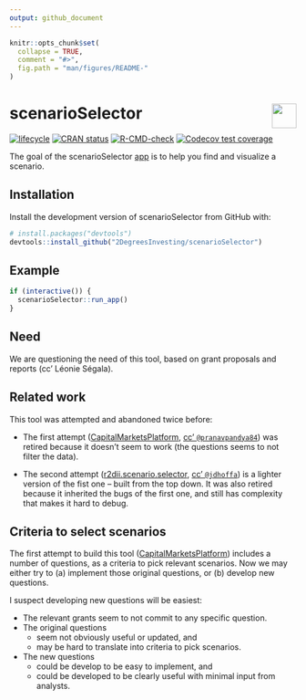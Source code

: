 ```yaml
---
output: github_document 
---
```

<!-- README.md is generated from README.Rmd. Please edit that file -->

```r
knitr::opts_chunk$set(
  collapse = TRUE,
  comment = "#>",
  fig.path = "man/figures/README-"
)
```

# scenarioSelector <a href='https://github.com/2DegreesInvesting/r2dii.usethis'><img src='https://imgur.com/A5ASZPE.png' align='right' height='43' /></a>

<!-- badges: start -->
[![lifecycle](https://img.shields.io/badge/lifecycle-experimental-orange.svg)](https://www.tidyverse.org/lifecycle/#experimental)
[![CRAN status](https://www.r-pkg.org/badges/version/scenarioSelector)](https://CRAN.R-project.org/package=scenarioSelector)
[![R-CMD-check](https://github.com/2DegreesInvesting/scenarioSelector/workflows/R-CMD-check/badge.svg)](https://github.com/2DegreesInvesting/scenarioSelector/actions)
[![Codecov test coverage](https://codecov.io/gh/2DegreesInvesting/scenarioSelector/branch/master/graph/badge.svg)](https://codecov.io/gh/2DegreesInvesting/scenarioSelector?branch=master)
<!-- badges: end -->

The goal of the scenarioSelector
[app](https://twodii.shinyapps.io/scenarioSelector/) is to help you find and
visualize a scenario.

## Installation

Install the development version of scenarioSelector from GitHub with:

```r
# install.packages("devtools")
devtools::install_github("2DegreesInvesting/scenarioSelector")
```

## Example

```r
if (interactive()) {
  scenarioSelector::run_app()
}
```

## Need

We are questioning the need of this tool, based on grant proposals and reports
(cc' Léonie Ségala).

## Related work

This tool was attempted and abandoned twice before:

* The first attempt
([CapitalMarketsPlatform](https://github.com/2DegreesInvesting/CapitalMarketsPlatform),
[cc' `@pranavpandya84`](https://github.com/pranavpandya84)) was retired because
it doesn't seem to work (the questions seems to not filter the data).

* The second attempt
([r2dii.scenario.selector](https://github.com/2DegreesInvesting/r2dii.scenario.selector),
[cc' `@jdhoffa`](https://github.com/jdhoffa)) is a lighter version of the fist
one -- built from the top down. It was also retired because it inherited the
bugs of the first one, and still has complexity that makes it hard to debug.

## Criteria to select scenarios

The first attempt to build this tool
([CapitalMarketsPlatform](https://github.com/2DegreesInvesting/CapitalMarketsPlatform))
includes a number of questions, as a criteria to pick relevant scenarios. Now we
may either try to (a) implement those original questions, or (b) develop new
questions.

I suspect developing new questions will be easiest:

* The relevant grants seem to not commit to any specific question.
* The original questions 
    * seem not obviously useful or updated, and
    * may be hard to translate into criteria to pick scenarios.
* The new questions
    * could be develop to be easy to implement, and
    * could be developed to be clearly useful with minimal input from analysts.
